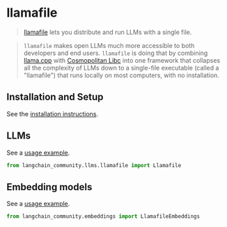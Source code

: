 # llamafile

>[llamafile](https://github.com/Mozilla-Ocho/llamafile) lets you distribute and run LLMs 
> with a single file.

>`llamafile` makes open LLMs much more accessible to both developers and end users. 
> `llamafile` is doing that by combining [llama.cpp](https://github.com/ggerganov/llama.cpp) with 
> [Cosmopolitan Libc](https://github.com/jart/cosmopolitan) into one framework that collapses 
> all the complexity of LLMs down to a single-file executable (called a "llamafile") 
> that runs locally on most computers, with no installation.


## Installation and Setup

See the [installation instructions](https://github.com/Mozilla-Ocho/llamafile?tab=readme-ov-file#quickstart).

## LLMs

See a [usage example](/docs/integrations/llms/llamafile).

```python
from langchain_community.llms.llamafile import Llamafile
```

## Embedding models

See a [usage example](/docs/integrations/text_embedding/llamafile).

```python
from langchain_community.embeddings import LlamafileEmbeddings
```
